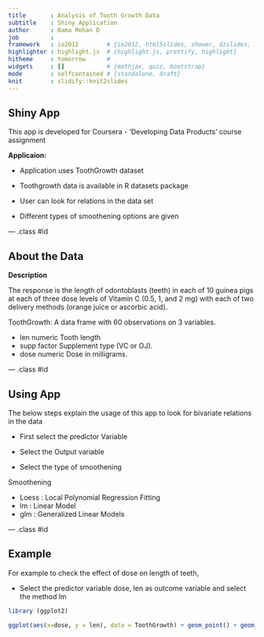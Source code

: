 ```yaml
---
title       : Analysis of Tooth Growth Data  
subtitle    : Shiny Application
author      : Rama Mohan D
job         : 
framework   : io2012        # {io2012, html5slides, shower, dzslides, ...}
highlighter : highlight.js  # {highlight.js, prettify, highlight}
hitheme     : tomorrow      # 
widgets     : []            # {mathjax, quiz, bootstrap}
mode        : selfcontained # {standalone, draft}
knit        : slidify::knit2slides
---
```



## Shiny App


This app is developed for Coursera - 'Developing Data Products' course assignment


**Applicaion:**

- Application uses ToothGrowth dataset

- Toothgrowth data is available in R datasets package

- User can look for relations in the data set 

- Different types of smoothening options are given

--- .class #id 


## About the Data

**Description**

The response is the length of odontoblasts (teeth) in each of 10 guinea pigs at each of three dose levels of Vitamin C (0.5, 1, and 2 mg) with each of two delivery methods (orange juice or ascorbic acid).

ToothGrowth: A data frame with 60 observations on 3 variables.

-    len	 numeric	 Tooth length
- 	 supp	 factor	 Supplement type (VC or OJ).
- 	 dose	 numeric	 Dose in milligrams.


--- .class #id 


## Using App

The below steps explain the usage of this app to look for bivariate relations in the data

- First select the predictor Variable 

- Select the Output variable 

- Select the type of smoothening

Smoothening

- Loess : Local Polynomial Regression Fitting
- lm : Linear Model
- glm : Generalized Linear Models

--- .class #id 


## Example 


For example to check the effect of dose on length of teeth,

- Select the predictor variable dose, len as outcome variable and select the method lm


```r
library (ggplot2)

ggplot(aes(x=dose, y = len), data = ToothGrowth) + geom_point() + geom_smooth (method = 'lm')

```


